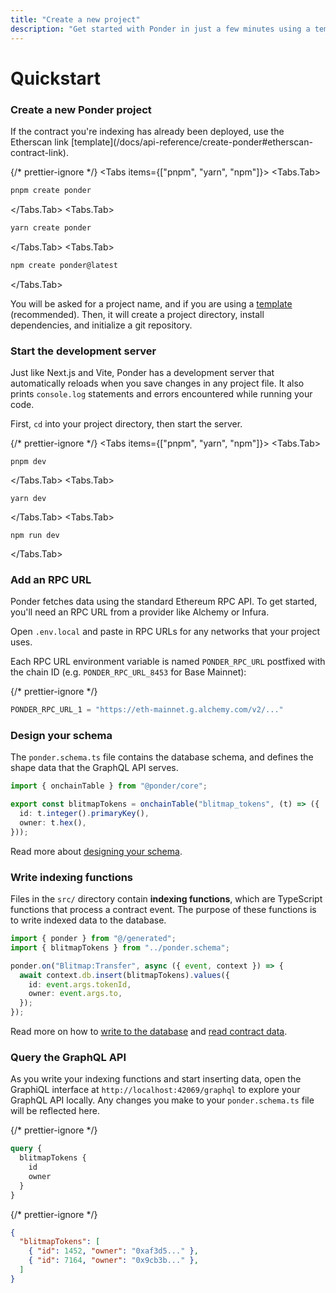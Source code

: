 ```yaml
---
title: "Create a new project"
description: "Get started with Ponder in just a few minutes using a template."
---
```



# Quickstart

<Steps>

### Create a new Ponder project

<Callout type="info">
  If the contract you're indexing has already been deployed, use the Etherscan
  link [template](/docs/api-reference/create-ponder#etherscan-contract-link).
</Callout>

{/* prettier-ignore */}
<Tabs items={["pnpm", "yarn", "npm"]}>
  <Tabs.Tab>
```bash filename="shell"
pnpm create ponder
```
</Tabs.Tab>
  <Tabs.Tab>
```bash filename="shell"
yarn create ponder
```
</Tabs.Tab>
  <Tabs.Tab>
```bash filename="shell"
npm create ponder@latest
```
</Tabs.Tab>
</Tabs>

You will be asked for a project name, and if you are using a [template](/docs/api-reference/create-ponder#templates) (recommended). Then, it will create a project directory, install dependencies, and initialize a git repository.

### Start the development server

Just like Next.js and Vite, Ponder has a development server that automatically reloads when you save changes in any project file. It also prints `console.log` statements and errors encountered while running your code.

First, `cd` into your project directory, then start the server.

{/* prettier-ignore */}
<Tabs items={["pnpm", "yarn", "npm"]}>
  <Tabs.Tab>
```
pnpm dev
```
</Tabs.Tab>
  <Tabs.Tab>
```
yarn dev
```
</Tabs.Tab>
  <Tabs.Tab>
```
npm run dev
```
</Tabs.Tab>
</Tabs>

### Add an RPC URL

Ponder fetches data using the standard Ethereum RPC API. To get started, you'll need an RPC URL from a provider like Alchemy or Infura.

Open `.env.local` and paste in RPC URLs for any networks that your project uses.

Each RPC URL environment variable is named `PONDER_RPC_URL` postfixed with the chain ID (e.g. `PONDER_RPC_URL_8453` for Base Mainnet):

{/* prettier-ignore */}
```js filename=".env.local"
PONDER_RPC_URL_1 = "https://eth-mainnet.g.alchemy.com/v2/..."
```

### Design your schema

The `ponder.schema.ts` file contains the database schema, and defines the shape data that the GraphQL API serves.

```ts filename="ponder.schema.ts"
import { onchainTable } from "@ponder/core";

export const blitmapTokens = onchainTable("blitmap_tokens", (t) => ({
  id: t.integer().primaryKey(),
  owner: t.hex(),
}));
```

Read more about [designing your schema](/docs/schema).

### Write indexing functions

Files in the `src/` directory contain **indexing functions**, which are TypeScript functions that process a contract event. The purpose of these functions is to write indexed data to the database.

```ts filename="src/index.ts"
import { ponder } from "@/generated";
import { blitmapTokens } from "../ponder.schema";

ponder.on("Blitmap:Transfer", async ({ event, context }) => {
  await context.db.insert(blitmapTokens).values({
    id: event.args.tokenId,
    owner: event.args.to,
  });
});
```

Read more on how to [write to the database](/docs/indexing/write-to-the-database) and [read contract data](/docs/indexing/read-contract-data).

### Query the GraphQL API

As you write your indexing functions and start inserting data, open the GraphiQL interface at `http://localhost:42069/graphql` to explore your GraphQL API locally. Any changes you make to your `ponder.schema.ts` file will be reflected here.

<div className="code-columns">

{/* prettier-ignore */}
```graphql filename="Query"
query {
  blitmapTokens {
    id
    owner
  }
}
```

{/* prettier-ignore */}
```json filename="Result"
{
  "blitmapTokens": [
    { "id": 1452, "owner": "0xaf3d5..." },
    { "id": 7164, "owner": "0x9cb3b..." },
  ]
}
```

</div>

</Steps>
